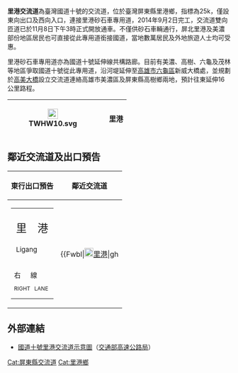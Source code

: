 {{Unreferenced|time=2022-02-27T12:19:49+00:00}}
{{Infobox Taiwan Highway IC
| name = 里港交流道
| name_en = Ligang Interchange
| rd_type = NH
| rd_number = 10
| exit = 25
| exit_name = 里港
| location = [[臺灣|臺灣]][[屏東縣|屏東縣]][[里港鄉|里港鄉]]
| road2 = [[里港砂石車專用道|里港砂石車專用道]]
| goto = 里港鄉
| class = 半套Y型
| time = 2014年11月8日
}}
'''里港交流道'''為臺灣國道十號的交流道，位於臺灣屏東縣里港鄉，指標為25k，僅設東向出口及西向入口，連接里港砂石車專用道，2014年9月2日完工，交流道雙向匝道已於11月8日下午3時正式開放通車。不僅供砂石車輛通行，屏北里港及美濃部份地區居民也可直接從此專用道銜接國道，當地數萬居民及外地旅遊人士均可受惠。

里港砂石車專用道亦為國道十號延伸線共構路廊。目前有美濃、高樹、六龜及茂林等地區爭取國道十號從此專用道，沿河堤延伸至[[高雄市|高雄市]][[六龜區|六龜區]]新威大橋處，並規劃於[[高美大橋|高美大橋]]設立交流道連絡高雄市美濃區及屏東縣高樹鄉兩地，預計往東延伸16公里路程。
{|class="wikitable" style="text-align:center"
! [[File:TWHW10.svg|23px]]
| {{Taiwan Highway IC|25|里港}}
| '''里港'''
|}

== 鄰近交流道及出口預告 ==
{|class="toccolours" border="1" cellpadding="4" style="margin:0 auto; border-collapse:collapse; text-align:center; white-space:nowrap"
! 東行出口預告 !! 鄰近交流道
|-
| style="text-align:right; font-size:15px" | {{Taiwan Highway IC|25|里港}}
{|style="width:110px; background-color:#007F00; text-align:center; color:#FFF; font-weight:bold"
|
|-
| style="line-height:24px; font-size:24px; word-spacing:18px" | 里 港</div><div style="font-size:15px">Ligang</div>
|-
| style="line-height:15px; font-size:15px; word-spacing:18px" | 右 線<div style="font-size:12px; word-spacing:6px">RIGHT LANE</div>
|}
|
{{Start expwy box|[[中華民國國道|中華民國國道]]}}
{{S-expwy IC|[[嶺口交流道|嶺口交流道]]|往 [[燕巢系統交流道|燕巢系統交流道]]}}
{{S-line|{{Jct|country=TWN|NH|10}}|25k|#007A36}}
{{S-expwy IC|[[旗山端|旗山端]]|（公路終點）}}
{{Illus}}
{{Fwu|st|[[燕巢區|燕巢]]}}
{{Fwi|hu|22|嶺口}}
{{Fwh|st}}
{{Fwm|TWHW10}}
{{Fwh|st}}
{{Fwbl|[[File:TW_PHW3.svg|20px]][[里港鄉|里港]]|gh|||hu|25|里港}}
{{Fwh|st}}
{{Fwm|TWHW10}}
{{Fwh|st}}
{{Fwi|cr|33|旗山端|旗山端}}
{{Fwed}}
|}

== 外部連結 ==
* [https://www.freeway.gov.tw/UserFiles/File/Traffic/7-1-2/10-25-%E9%87%8C%E6%B8%AF1031111.jpg 國道十號里港交流道示意圖]（[[交通部高速公路局|交通部高速公路局]]）

{{中華民國國道10號}}
{{TW-road-stub}}

[[Cat:屏東縣交流道|Cat:屏東縣交流道]]
[[Cat:里港鄉|Cat:里港鄉]]